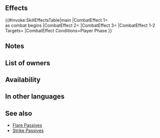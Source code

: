 {{Passive
|name=Assassin's Strike
|type=B
|exclusive=0
|canUseWeapon={{WeaponList|Physical}}
|canUseMove={{MoveList|All}}
|properties=random_owner
|1name=Assassin's Strike
|alt1name=Assassins Strike
|1tagid=SID_理の蛇毒
|1effect=If unit initiates combat, deals 7 damage to foe as combat begins (effects that reduce damage during combat do not apply; will not reduce foe's HP below 1), inflicts Spd/Def-4 on foe during combat, and deals damage = 20% of foe's Def (excluding area-of-effect Specials).
|1cost=300
|1required=Poison Strike 3
}}
==Effects==
{{#invoke:SkillEffectsTable|main
|CombatEffect 1={{Eft|Damage|7}}<br>as combat begins
|CombatEffect 2={{Eft|Temporary debuffs|Spd/Def|4}}
|CombatEffect 3={{Eft|Damage Boost|20% of {{Tgt|Foe}}'s Def}}
|CombatEffect 1-2 Targets={{Tgt|Foe}}
|CombatEffect Conditions=Player Phase
}}

==Notes==
{{IfUnitInitiates}}
{{CombatDamage}}
{{Temporary debuffs}}
{{DamageBoost}}
==List of owners==
{{Skill Hero List}}
==Availability==
{{PassiveFocusList}}
{{PassiveDistributionList}}
{{PassiveCombatManualList}}
==In other languages==
{{OtherLanguages
|japanese=理の蛇毒
|japaneseNotes=<i>physical snake venom</i>
|german=Assassinenschlag
|spanishEU=Asalto mortal
|spanishLA=Asalto mortal
|french=Frappe d'assassin
|italian=Colpo assassino
|chineseTW=理之蛇毒
|portuguese=Golpe assassino
}}

==See also==
{{See also skills|cond=(Description LIKE '%deals%damage%combat begins%' OR Description LIKE '%deals damage%\% of foe_s Def%') AND Exclusive='1'}}
* [[Flare Passives]]
* [[Strike Passives]]
{{Passives Navbox|B}}
